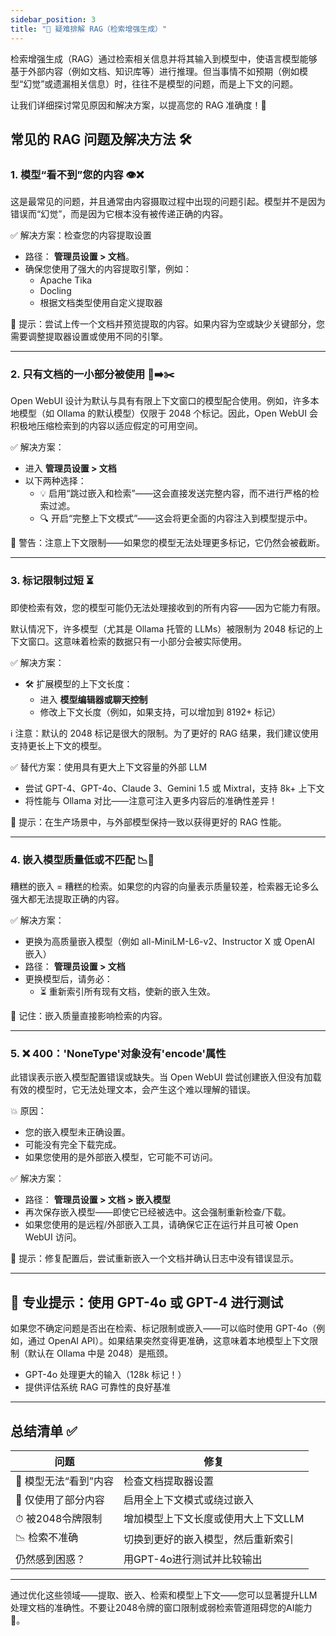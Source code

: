 ```yaml
---
sidebar_position: 3
title: "🧠 疑难排解 RAG（检索增强生成）"
---
```


检索增强生成（RAG）通过检索相关信息并将其输入到模型中，使语言模型能够基于外部内容（例如文档、知识库等）进行推理。但当事情不如预期（例如模型“幻觉”或遗漏相关信息）时，往往不是模型的问题，而是上下文的问题。

让我们详细探讨常见原因和解决方案，以提高您的 RAG 准确度！🚀

## 常见的 RAG 问题及解决方法 🛠️

### 1. 模型“看不到”您的内容 👁️❌

这是最常见的问题，并且通常由内容摄取过程中出现的问题引起。模型并不是因为错误而“幻觉”，而是因为它根本没有被传递正确的内容。

✅ 解决方案：检查您的内容提取设置

- 路径： **管理员设置 > 文档**。
- 确保您使用了强大的内容提取引擎，例如：
  - Apache Tika
  - Docling
  - 根据文档类型使用自定义提取器

📌 提示：尝试上传一个文档并预览提取的内容。如果内容为空或缺少关键部分，您需要调整提取器设置或使用不同的引擎。

---

### 2. 只有文档的一小部分被使用 📄➡️✂️

Open WebUI 设计为默认与具有有限上下文窗口的模型配合使用。例如，许多本地模型（如 Ollama 的默认模型）仅限于 2048 个标记。因此，Open WebUI 会积极地压缩检索到的内容以适应假定的可用空间。

✅ 解决方案：

- 进入 **管理员设置 > 文档**
- 以下两种选择：
  - 💡 启用“跳过嵌入和检索”——这会直接发送完整内容，而不进行严格的检索过滤。
  - 🔍 开启“完整上下文模式”——这会将更全面的内容注入到模型提示中。

📌 警告：注意上下文限制——如果您的模型无法处理更多标记，它仍然会被截断。

---

### 3. 标记限制过短 ⏳

即使检索有效，您的模型可能仍无法处理接收到的所有内容——因为它能力有限。

默认情况下，许多模型（尤其是 Ollama 托管的 LLMs）被限制为 2048 标记的上下文窗口。这意味着检索的数据只有一小部分会被实际使用。

✅ 解决方案：

- 🛠️ 扩展模型的上下文长度：
  - 进入 **模型编辑器或聊天控制**
  - 修改上下文长度（例如，如果支持，可以增加到 8192+ 标记）

ℹ️ 注意：默认的 2048 标记是很大的限制。为了更好的 RAG 结果，我们建议使用支持更长上下文的模型。

✅ 替代方案：使用具有更大上下文容量的外部 LLM

- 尝试 GPT-4、GPT-4o、Claude 3、Gemini 1.5 或 Mixtral，支持 8k+ 上下文
- 将性能与 Ollama 对比——注意可注入更多内容后的准确性差异！

📌 提示：在生产场景中，与外部模型保持一致以获得更好的 RAG 性能。

---

### 4. 嵌入模型质量低或不匹配 📉🧠

糟糕的嵌入 = 糟糕的检索。如果您的内容的向量表示质量较差，检索器无论多么强大都无法提取正确的内容。

✅ 解决方案：

- 更换为高质量嵌入模型（例如 all-MiniLM-L6-v2、Instructor X 或 OpenAI 嵌入）
- 路径： **管理员设置 > 文档**
- 更换模型后，请务必：
  - ⏳ 重新索引所有现有文档，使新的嵌入生效。

📌 记住：嵌入质量直接影响检索的内容。

---

### 5. ❌ 400：&apos;NoneType&apos;对象没有&apos;encode&apos;属性

此错误表示嵌入模型配置错误或缺失。当 Open WebUI 尝试创建嵌入但没有加载有效的模型时，它无法处理文本，会产生这个难以理解的错误。

💥 原因：
- 您的嵌入模型未正确设置。
- 可能没有完全下载完成。
- 如果您使用的是外部嵌入模型，它可能不可访问。

✅ 解决方案：

- 路径： **管理员设置 > 文档 > 嵌入模型**
- 再次保存嵌入模型——即使它已经被选中。这会强制重新检查/下载。
- 如果您使用的是远程/外部嵌入工具，请确保它正在运行并且可被 Open WebUI 访问。

📌 提示：修复配置后，尝试重新嵌入一个文档并确认日志中没有错误显示。

---

## 🧪 专业提示：使用 GPT-4o 或 GPT-4 进行测试

如果您不确定问题是否出在检索、标记限制或嵌入——可以临时使用 GPT-4o（例如，通过 OpenAI API）。如果结果突然变得更准确，这意味着本地模型上下文限制（默认在 Ollama 中是 2048）是瓶颈。

- GPT-4o 处理更大的输入（128k 标记！）
- 提供评估系统 RAG 可靠性的良好基准

---

## 总结清单 ✅

| 问题 | 修复 |
|--------|------|
| 🤔 模型无法“看到”内容 | 检查文档提取器设置 |
| 🧹 仅使用了部分内容 | 启用全上下文模式或绕过嵌入 |
| ⏱ 被2048令牌限制 | 增加模型上下文长度或使用大上下文LLM |
| 📉 检索不准确 | 切换到更好的嵌入模型，然后重新索引 |
| 仍然感到困惑？ | 用GPT-4o进行测试并比较输出 |

---

通过优化这些领域——提取、嵌入、检索和模型上下文——您可以显著提升LLM处理文档的准确性。不要让2048令牌的窗口限制或弱检索管道阻碍您的AI能力 🎯。
